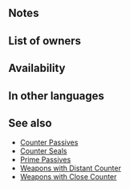 {{Passive
|name=Distant Foil
|type=A
|exclusive=0
|canUseMove={{MoveList|All}}
|canUseWeapon={{WeaponList|Close}}
|1name=Distant Foil
|1tagid=SID_金剛の反撃・遠距離
|1effect=If sword, lance, axe, bow, dagger, or beast foe initiates combat, grants Atk/Def+5 to unit during combat and unit can counterattack regardless of foe's range.
|1required=-
|1cost=300
|properties=random_owner
}}
==Notes==
{{IfFoeInitiates}}
{{Temporary buffs}}
==List of owners==
{{Skill Hero List}}
==Availability==
{{PassiveFocusList}}
{{PassiveDistributionList}}
{{PassiveCombatManualList}}
==In other languages==
{{OtherLanguages
|japanese=金剛の反撃・遠距離
|japaneseNotes=''Sturdy Counter, Long Distance''
|german=Fernvergeltung
|spanishEU=Quiebro largo
|spanishLA=Quiebro largo
|french=Bloc. distant
|italian=Contras. lontano
|chineseTW=金剛反擊・遠距離
|portuguese=Revide distante
}}
==See also==
{{See also skills|cond=(Description LIKE '%counterattack regardless of%range%' AND SCategory!='Weapon') AND ((Exclusive='1' AND Name NOT LIKE '%+') OR SCategory='captain')}}
* [[Counter Passives]]
* [[Counter Seals]]
* [[Prime Passives]]
* [[Weapons with Distant Counter]]
* [[Weapons with Close Counter]]
{{Passives Navbox|A}}